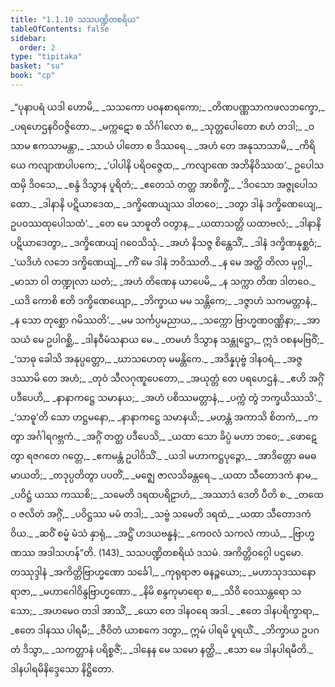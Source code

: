 ```yaml
---
title: "1.1.10 သသပဏ္ဍိတစရိယ"
tableOfContents: false
sidebar:
  order: 2
type: "tipitaka"
basket: "su"
book: "cp"
---
```



<DynamicBreadcrumb />

<Division number="125" book="cp">

<Paragraph number="135" type="verses" book="cp">
_“ပုနာပရံ ယဒါ ဟောမိ,_  
_သသကော ပဝနစာရကော;_  
_တိဏပဏ္ဏသာကဖလဘက္ခော,_  
_ပရဟေဌနဝိဝဇ္ဇိတော._  

</Paragraph>

</Division>
<Division number="126" book="cp">

<Paragraph number="136" type="verses" book="cp">
_မက္ကဋော စ သိင်္ဂါလော စ,_  
_သုတ္တပေါတော စဟံ တဒါ;_  
_ဝသာမ ဧကသာမန္တာ,_  
_သာယံ ပါတော စ ဒိဿရေ._  

</Paragraph>

</Division>
<Division number="127" book="cp">

<Paragraph number="137" type="verses" book="cp">
_အဟံ တေ အနုသာသာမိ,_  
_ကိရိယေ ကလျာဏပါပကေ;_  
_‘ပါပါနိ ပရိဝဇ္ဇေထ,_  
_ကလျာဏေ အဘိနိဝိဿထ’._  

</Paragraph>

</Division>
<Division number="128" book="cp">

<Paragraph number="138" type="verses" book="cp">
ဥပေါသထမှိ ဒိဝသေ,_  
_စန္ဒံ ဒိသွာန ပူရိတံ;_  
_ဧတေသံ တတ္ထ အာစိက္ခိံ,_  
_‘ဒိဝသော အဇ္ဇုပေါသထော._  

</Paragraph>

</Division>
<Division number="129" book="cp">

<Paragraph number="139" type="verses" book="cp">
_ဒါနာနိ ပဋိယာဒေထ,_  
_ဒက္ခိဏေယျဿ ဒါတဝေ;_  
_ဒတွာ ဒါနံ ဒက္ခိဏေယျေ,_  
ဥပဝဿထုပေါသထံ’._  

</Paragraph>

</Division>
<Division number="130" book="cp">

<Paragraph number="140" type="verses" book="cp">
_တေ မေ သာဓူတိ ဝတွာန,_  
_ယထာသတ္တိ ယထာဗလံ;_  
_ဒါနာနိ ပဋိယာဒေတွာ,_  
_ဒက္ခိဏေယျံ ဂဝေသိသုံ._  

</Paragraph>

</Division>
<Division number="131" book="cp">

<Paragraph number="141" type="verses" book="cp">
_အဟံ နိသဇ္ဇ စိန္တေသိံ,_  
_ဒါနံ ဒက္ခိဏနုစ္ဆဝံ;_  
_‘ယဒိဟံ လဘေ ဒက္ခိဏေယျံ,_  
_ကိံ မေ ဒါနံ ဘဝိဿတိ._  

</Paragraph>

</Division>
<Division number="132" book="cp">

<Paragraph number="142" type="verses" book="cp">
_န မေ အတ္ထိ တိလာ မုဂ္ဂါ,_  
_မာသာ ဝါ တဏ္ဍုလာ ဃတံ;_  
_အဟံ တိဏေန ယာပေမိ,_  
_န သက္ကာ တိဏ ဒါတဝေ._  

</Paragraph>

</Division>
<Division number="133" book="cp">

<Paragraph number="143" type="verses" book="cp">
_ယဒိ ကောစိ ဧတိ ဒက္ခိဏေယျော,_  
_ဘိက္ခာယ မမ သန္တိကေ;_  
_ဒဇ္ဇာဟံ သကမတ္တာနံ,_  
_န သော တုစ္ဆော ဂမိဿတိ’._  

</Paragraph>

</Division>
<Division number="134" book="cp">

<Paragraph number="144" type="verses" book="cp">
_မမ သင်္ကပ္ပမညာယ,_  
_သက္ကော ဗြာဟ္မဏဝဏ္ဏိနာ;_  
_အာသယံ မေ ဥပါဂစ္ဆိ,_  
_ဒါနဝီမံသနာယ မေ._  

</Paragraph>

</Division>
<Division number="135" book="cp">

<Paragraph number="145" type="verses" book="cp">
_တမဟံ ဒိသွာန သန္တုဋ္ဌော,_  
ဣဒံ ဝစနမဗြဝိံ;_  
_‘သာဓု ခေါသိ အနုပ္ပတ္တော,_  
_ဃာသဟေတု မမန္တိကေ._  

</Paragraph>

</Division>
<Division number="136" book="cp">

<Paragraph number="146" type="verses" book="cp">
_အဒိန္နပုဗ္ဗံ ဒါနဝရံ,_  
_အဇ္ဇ ဒဿာမိ တေ အဟံ;_  
_တုဝံ သီလဂုဏူပေတော,_  
_အယုတ္တံ တေ ပရဟေဌနံ._  

</Paragraph>

</Division>
<Division number="137" book="cp">

<Paragraph number="147" type="verses" book="cp">
_ဧဟိ အဂ္ဂိံ ပဒီပေဟိ,_  
_နာနာကဋ္ဌေ သမာနယ;_  
_အဟံ ပစိဿမတ္တာနံ,_  
_ပက္ကံ တွံ ဘက္ခယိဿသိ’._  

</Paragraph>

</Division>
<Division number="138" book="cp">

<Paragraph number="148" type="verses" book="cp">
_‘သာဓူ’တိ သော ဟဋ္ဌမနော,_  
_နာနာကဋ္ဌေ သမာနယိ;_  
_မဟန္တံ အကာသိ စိတကံ,_  
_ကတွာ အင်္ဂါရဂဗ္ဘကံ._  

</Paragraph>

</Division>
<Division number="139" book="cp">

<Paragraph number="149" type="verses" book="cp">
_အဂ္ဂိံ တတ္ထ ပဒီပေသိ,_  
_ယထာ သော ခိပ္ပံ မဟာ ဘဝေ;_  
_ဖောဋေတွာ ရဇဂတေ ဂတ္တေ,_  
_ဧကမန္တံ ဥပါဝိသိံ._  

</Paragraph>

</Division>
<Division number="140" book="cp">

<Paragraph number="150" type="verses" book="cp">
_ယဒါ မဟာကဋ္ဌပုဉ္ဇော,_  
_အာဒိတ္တော ဓမဓမာယတိ;_  
_တဒုပ္ပတိတွာ ပပတိံ,_  
_မဇ္ဈေ ဇာလသိခန္တရေ._  

</Paragraph>

</Division>
<Division number="141" book="cp">

<Paragraph number="151" type="verses" book="cp">
_ယထာ သီတောဒကံ နာမ,_  
_ပဝိဋ္ဌံ ယဿ ကဿစိ;_  
_သမေတိ ဒရထပရိဠာဟံ,_  
_အဿာဒံ ဒေတိ ပီတိ စ._  

</Paragraph>

</Division>
<Division number="142" book="cp">

<Paragraph number="152" type="verses" book="cp">
_တထေဝ ဇလိတံ အဂ္ဂိံ,_  
_ပဝိဋ္ဌဿ မမံ တဒါ;_  
_သဗ္ဗံ သမေတိ ဒရထံ,_  
_ယထာ သီတောဒကံ ဝိယ._  

</Paragraph>

</Division>
<Division number="143" book="cp">

<Paragraph number="153" type="verses" book="cp">
_ဆဝိံ စမ္မံ မံသံ နှာရုံ,_  
_အဋ္ဌိံ ဟဒယဗန္ဓနံ;_  
_ကေဝလံ သကလံ ကာယံ,_  
_ဗြာဟ္မဏဿ အဒါသဟန်”တိ. (143)_  


</Paragraph>
</Division>

<Paragraph number="154" type="center" book="cp">
သသပဏ္ဍိတစရိယံ ဒသမံ.



</Paragraph>

<Paragraph number="155" type="center" book="cp">
အကိတ္တိဝဂ္ဂေါ ပဌမော.



</Paragraph>

<Paragraph number="156" type="center" book="cp">
တဿုဒ္ဒါနံ


</Paragraph>

<Paragraph number="157" type="verses" book="cp">
_အကိတ္တိဗြာဟ္မဏော သင်္ခေါ,_  
_ကုရုရာဇာ ဓနဉ္စယော;_  
_မဟာသုဒဿနော ရာဇာ,_  
_မဟာဂေါဝိန္ဒဗြာဟ္မဏော._  

</Paragraph>

<Paragraph number="158" type="verses" book="cp">
_နိမိ စန္ဒကုမာရော စ,_  
_သိဝိ ဝေဿန္တရော သသော;_  
_အဟမေဝ တဒါ အာသိံ,_  
_ယော တေ ဒါနဝရေ အဒါ._  

</Paragraph>

<Paragraph number="159" type="verses" book="cp">
_ဧတေ ဒါနပရိက္ခာရာ,_  
_ဧတေ ဒါနဿ ပါရမီ;_  
_ဇီဝိတံ ယာစကေ ဒတွာ,_  
ဣမံ ပါရမိ ပူရယိံ._  

</Paragraph>

<Paragraph number="160" type="verses" book="cp">
_ဘိက္ခာယ ဥပဂတံ ဒိသွာ,_  
_သကတ္တာနံ ပရိစ္စဇိံ;_  
_ဒါနေန မေ သမော နတ္ထိ,_  
_ဧသာ မေ ဒါနပါရမီတိ._  


</Paragraph>

<Paragraph number="161" type="center" book="cp">
ဒါနပါရမိနိဒ္ဒေသော နိဋ္ဌိတော.
</Paragraph>